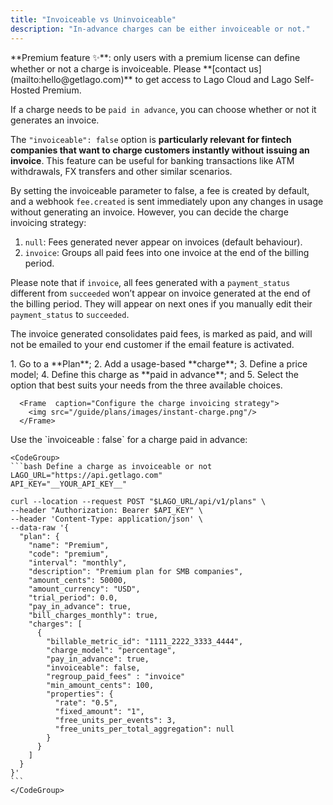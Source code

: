```yaml
---
title: "Invoiceable vs Uninvoiceable"
description: "In-advance charges can be either invoiceable or not."
---
```


<Info>
  **Premium feature ✨**: only users with a premium license can define whether
  or not a charge is invoiceable. Please **[contact
  us](mailto:hello@getlago.com)** to get access to Lago Cloud and Lago
  Self-Hosted Premium.
</Info>

If a charge needs to be `paid in advance`, you can choose whether or not it generates an invoice.

The `"invoiceable": false` option is **particularly relevant for fintech companies that want to charge customers instantly
without issuing an invoice**. This feature can be useful for banking transactions like ATM withdrawals, FX transfers and other
similar scenarios.

By setting the invoiceable parameter to false, a fee is created by default, and a webhook `fee.created` is sent immediately upon any changes in usage without generating an invoice. However, you can decide the charge invoicing strategy:

1. `null`: Fees generated never appear on invoices (default behaviour).
2. `invoice`: Groups all paid fees into one invoice at the end of the billing period.

Please note that if `invoice`, all fees generated with a `payment_status` different from `succeeded` won’t appear on invoice generated at the end of the billing period. They will appear on next ones if you manually edit their `payment_status` to `succeeded`.

The invoice generated consolidates paid fees, is marked as paid, and will not be emailed to your end customer if the email feature is activated.

<Tabs>
  <Tab title="Dashboard">
    1. Go to a **Plan**;
    2. Add a usage-based **charge**;
    3. Define a price model;
    4. Define this charge as **paid in advance**; and
    5. Select the option that best suits your needs from the three available choices.

      <Frame  caption="Configure the charge invoicing strategy">
        <img src="/guide/plans/images/instant-charge.png"/>
      </Frame>

  </Tab>
  <Tab title="API">
    Use the `invoiceable : false` for a charge paid in advance:
    
    <CodeGroup>
    ```bash Define a charge as invoiceable or not
    LAGO_URL="https://api.getlago.com"
    API_KEY="__YOUR_API_KEY__"

    curl --location --request POST "$LAGO_URL/api/v1/plans" \
    --header "Authorization: Bearer $API_KEY" \
    --header 'Content-Type: application/json' \
    --data-raw '{
      "plan": {
        "name": "Premium",
        "code": "premium",
        "interval": "monthly",
        "description": "Premium plan for SMB companies",
        "amount_cents": 50000,
        "amount_currency": "USD",
        "trial_period": 0.0,
        "pay_in_advance": true,
        "bill_charges_monthly": true,
        "charges": [
          {
            "billable_metric_id": "1111_2222_3333_4444",
            "charge_model": "percentage",
            "pay_in_advance": true,
            "invoiceable": false,
            "regroup_paid_fees" : "invoice"
            "min_amount_cents": 100,
            "properties": {
              "rate": "0.5",
              "fixed_amount": "1",
              "free_units_per_events": 3,
              "free_units_per_total_aggregation": null
            }
          }
        ]
      }
    }'
    ```
    </CodeGroup>

  </Tab>
</Tabs>
